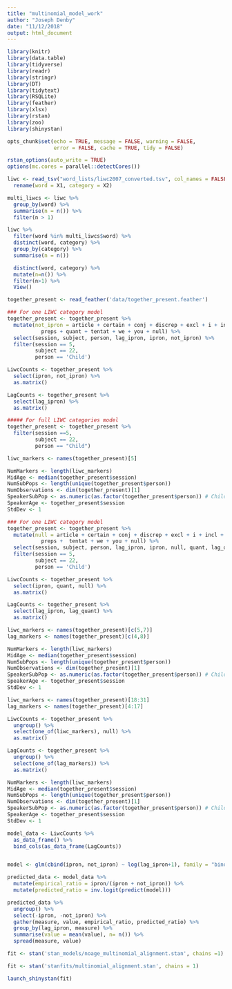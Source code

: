 ```yaml
---
title: "multinomial_model_work"
author: "Joseph Denby"
date: "11/12/2018"
output: html_document
---
```


```r
library(knitr)
library(data.table)
library(tidyverse)
library(readr)
library(stringr)
library(DT)
library(tidytext)
library(RSQLite)
library(feather)
library(xlsx)
library(rstan)
library(zoo)
library(shinystan)

opts_chunk$set(echo = TRUE, message = FALSE, warning = FALSE, 
               error = FALSE, cache = TRUE, tidy = FALSE)

rstan_options(auto_write = TRUE)
options(mc.cores = parallel::detectCores())
```

```r
liwc <- read_tsv("word_lists/liwc2007_converted.tsv", col_names = FALSE) %>%
  rename(word = X1, category = X2)
```

```r
multi_liwcs <- liwc %>% 
  group_by(word) %>%
  summarise(n = n()) %>%
  filter(n > 1)

liwc %>%
  filter(word %in% multi_liwcs$word) %>%
  distinct(word, category) %>%
  group_by(category) %>%
  summarise(n = n())

  distinct(word, category) %>%
  mutate(n=n()) %>% 
  filter(n>1) %>% 
  View()

```

```r
together_present <- read_feather('data/together_present.feather')
```

```r
### For one LIWC category model
together_present <- together_present %>% 
  mutate(not_ipron = article + certain + conj + discrep + excl + i + incl + negate + 
           preps + quant + tentat + we + you + null) %>% 
  select(session, subject, person, lag_ipron, ipron, not_ipron) %>% 
  filter(session == 5,
         subject == 22,
         person == 'Child')

LiwcCounts <- together_present %>% 
  select(ipron, not_ipron) %>% 
  as.matrix()

LagCounts <- together_present %>% 
  select(lag_ipron) %>% 
  as.matrix()

##### For full LIWC categories model
together_present <- together_present %>%
  filter(session ==5,
         subject == 22,
         person == "Child")

```

```r

liwc_markers <- names(together_present)[5]

NumMarkers <- length(liwc_markers)
MidAge <- median(together_present$session)
NumSubPops <- length(unique(together_present$person))
NumObservations <- dim(together_present)[1]
SpeakerSubPop <- as.numeric(as.factor(together_present$person)) # Child - 1; Parent - 2
SpeakerAge <- together_present$session
StdDev <- 1

```


```r
### For one LIWC category model
together_present <- together_present %>% 
  mutate(null = article + certain + conj + discrep + excl + i + incl + negate + 
           preps +  tentat + we + you + null) %>% 
  select(session, subject, person, lag_ipron, ipron, null, quant, lag_quant) %>% 
  filter(session == 5,
         subject == 22,
         person == 'Child')

LiwcCounts <- together_present %>% 
  select(ipron, quant, null) %>% 
  as.matrix()

LagCounts <- together_present %>% 
  select(lag_ipron, lag_quant) %>% 
  as.matrix()

```


```r

liwc_markers <- names(together_present)[c(5,7)]
lag_markers <- names(together_present)[c(4,8)]

NumMarkers <- length(liwc_markers)
MidAge <- median(together_present$session)
NumSubPops <- length(unique(together_present$person))
NumObservations <- dim(together_present)[1]
SpeakerSubPop <- as.numeric(as.factor(together_present$person)) # Child - 1; Parent - 2
SpeakerAge <- together_present$session
StdDev <- 1

```

```r
liwc_markers <- names(together_present)[18:31]
lag_markers <- names(together_present)[4:17]

LiwcCounts <- together_present %>% 
  ungroup() %>%
  select(one_of(liwc_markers), null) %>% 
  as.matrix()

LagCounts <- together_present %>% 
  ungroup() %>% 
  select(one_of(lag_markers)) %>% 
  as.matrix()

NumMarkers <- length(liwc_markers)
MidAge <- median(together_present$session)
NumSubPops <- length(unique(together_present$person))
NumObservations <- dim(together_present)[1]
SpeakerSubPop <- as.numeric(as.factor(together_present$person)) # Child - 1; Parent - 2
SpeakerAge <- together_present$session
StdDev <- 1
```

```r
model_data <- LiwcCounts %>% 
  as_data_frame() %>% 
  bind_cols(as_data_frame(LagCounts)) 


model <- glm(cbind(ipron, not_ipron) ~ log(lag_ipron+1), family = "binomial", data = model_data) 

predicted_data <- model_data %>%
  mutate(empirical_ratio = ipron/(ipron + not_ipron)) %>%
  mutate(predicted_ratio = inv.logit(predict(model)))

predicted_data %>%
  ungroup() %>%
  select(-ipron, -not_ipron) %>%
  gather(measure, value, empirical_ratio, predicted_ratio) %>%
  group_by(lag_ipron, measure) %>%
  summarise(value = mean(value), n= n()) %>%
  spread(measure, value)
```

```r
fit <- stan('stan_models/noage_multinomial_alignment.stan', chains =1)
```

```r
fit <- stan('stanfits/multinomial_alignment.stan', chains = 1)
```

```r
launch_shinystan(fit)
```

